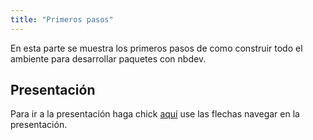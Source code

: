 ```yaml
---
title: "Primeros pasos"
---
```


En esta parte se muestra los primeros pasos de como construir todo el ambiente para desarrollar paquetes con nbdev. 

## Presentación 

Para ir a la presentación haga chick [aquí](1_pasos.qmd) use las flechas navegar en la presentación. 
